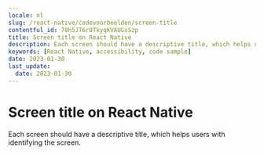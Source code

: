```yaml
---
locale: nl
slug: /react-native/codevoorbeelden/screen-title
contentful_id: 78h5JT6r8TkyqKVAUGsSzp
title: Screen title on React Native
description: Each screen should have a descriptive title, which helps users with identifying the screen.
keywords: [React Native, accessibility, code sample]
date: 2023-01-30
last_update:
  date: 2023-01-30
---
```


# Screen title on React Native

Each screen should have a descriptive title, which helps users with identifying the screen.

<CodeSample id="screen-title" framework="react-native" locale="nl"/>
